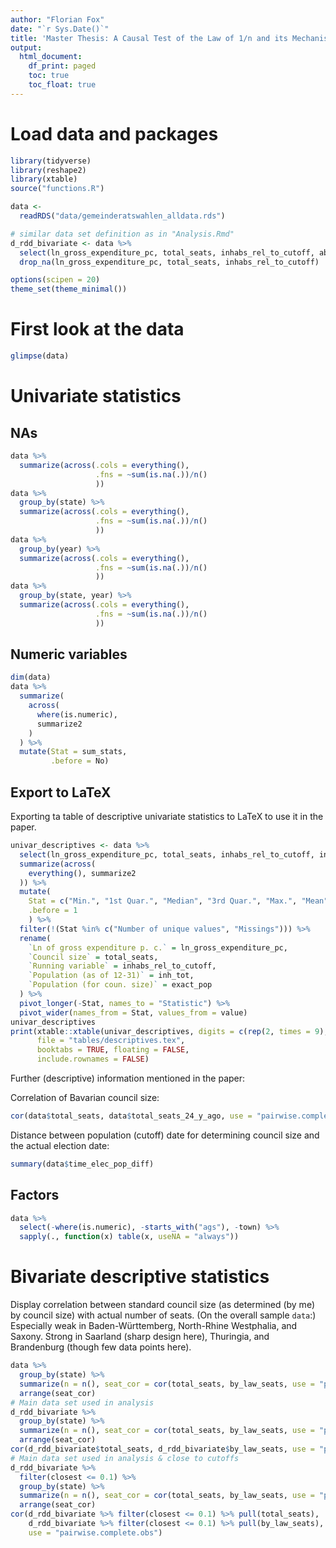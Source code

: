 ```yaml
---
author: "Florian Fox"
date: "`r Sys.Date()`"
title: 'Master Thesis: A Causal Test of the Law of 1/n and its Mechanisms -- Descriptive Statistics'
output:
  html_document:
    df_print: paged
    toc: true
    toc_float: true
---
```


# Load data and packages

```r
library(tidyverse)
library(reshape2)
library(xtable)
source("functions.R")
```

```r
data <-
  readRDS("data/gemeinderatswahlen_alldata.rds")
```

```r
# similar data set definition as in "Analysis.Rmd"
d_rdd_bivariate <- data %>%
  select(ln_gross_expenditure_pc, total_seats, inhabs_rel_to_cutoff, above_cutoff, inhabitants_treshold, year, ags, election_year, state, closest, exact_pop, kreisfreie_stadt, by_law_seats) %>%
  drop_na(ln_gross_expenditure_pc, total_seats, inhabs_rel_to_cutoff)
```

```r
options(scipen = 20)
theme_set(theme_minimal())
```



# First look at the data

```r
glimpse(data)
```

# Univariate statistics

## NAs

```r
data %>%
  summarize(across(.cols = everything(),
                   .fns = ~sum(is.na(.))/n()
                   ))
data %>%
  group_by(state) %>%
  summarize(across(.cols = everything(),
                   .fns = ~sum(is.na(.))/n()
                   ))
data %>%
  group_by(year) %>%
  summarize(across(.cols = everything(),
                   .fns = ~sum(is.na(.))/n()
                   ))
data %>%
  group_by(state, year) %>%
  summarize(across(.cols = everything(),
                   .fns = ~sum(is.na(.))/n()
                   ))
```


## Numeric variables

```r
dim(data)
data %>%
  summarize(
    across(
      where(is.numeric),
      summarize2
    )
  ) %>%
  mutate(Stat = sum_stats,
         .before = No)
```


## Export to LaTeX

Exporting ta table of descriptive univariate statistics to LaTeX to use it in the paper.

```r
univar_descriptives <- data %>%
  select(ln_gross_expenditure_pc, total_seats, inhabs_rel_to_cutoff, inh_tot, exact_pop) %>%
  summarize(across(
    everything(), summarize2
  )) %>%
  mutate(
    Stat = c("Min.", "1st Quar.", "Median", "3rd Quar.", "Max.", "Mean", "S. D.", "Number of unique values", "n", "Missings"),
    .before = 1
    ) %>%
  filter(!(Stat %in% c("Number of unique values", "Missings"))) %>%
  rename(
    `Ln of gross expenditure p. c.` = ln_gross_expenditure_pc,
    `Council size` = total_seats,
    `Running variable` = inhabs_rel_to_cutoff,
    `Population (as of 12-31)` = inh_tot,
    `Population (for coun. size)` = exact_pop
  ) %>%
  pivot_longer(-Stat, names_to = "Statistic") %>%
  pivot_wider(names_from = Stat, values_from = value)
univar_descriptives
print(xtable::xtable(univar_descriptives, digits = c(rep(2, times = 9), 0)),
      file = "tables/descriptives.tex",
      booktabs = TRUE, floating = FALSE,
      include.rownames = FALSE)
```

Further (descriptive) information mentioned in the paper:

Correlation of Bavarian council size:

```r
cor(data$total_seats, data$total_seats_24_y_ago, use = "pairwise.complete.obs")
```

Distance between population (cutoff) date for determining council size and the actual election date:

```r
summary(data$time_elec_pop_diff)
```




## Factors


```r
data %>%
  select(-where(is.numeric), -starts_with("ags"), -town) %>%
  sapply(., function(x) table(x, useNA = "always"))
```

# Bivariate descriptive statistics



Display correlation between standard council size (as determined (by me) by council size) with actual number of seats. (On the overall sample `data`:) Especially weak in Baden-Württemberg, North-Rhine Westphalia, and Saxony. Strong in Saarland (sharp design here), Thuringia, and Brandenburg (though few data points here).

```r
data %>%
  group_by(state) %>%
  summarize(n = n(), seat_cor = cor(total_seats, by_law_seats, use = "pairwise.complete.obs")) %>%
  arrange(seat_cor)
# Main data set used in analysis
d_rdd_bivariate %>%
  group_by(state) %>%
  summarize(n = n(), seat_cor = cor(total_seats, by_law_seats, use = "pairwise.complete.obs")) %>%
  arrange(seat_cor)
cor(d_rdd_bivariate$total_seats, d_rdd_bivariate$by_law_seats, use = "pairwise.complete.obs")
# Main data set used in analysis & close to cutoffs
d_rdd_bivariate %>%
  filter(closest <= 0.1) %>%
  group_by(state) %>%
  summarize(n = n(), seat_cor = cor(total_seats, by_law_seats, use = "pairwise.complete.obs")) %>%
  arrange(seat_cor)
cor(d_rdd_bivariate %>% filter(closest <= 0.1) %>% pull(total_seats),
    d_rdd_bivariate %>% filter(closest <= 0.1) %>% pull(by_law_seats),
    use = "pairwise.complete.obs")
```


```r

```


